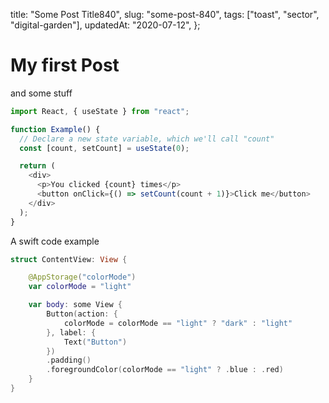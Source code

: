   title: "Some Post Title840",
  slug: "some-post-840",
  tags: ["toast", "sector", "digital-garden"],
  updatedAt: "2020-07-12",
};

# My first Post

and some stuff

```js {2,9-11} title=javascript-example.js
import React, { useState } from "react";

function Example() {
  // Declare a new state variable, which we'll call "count"
  const [count, setCount] = useState(0);

  return (
    <div>
      <p>You clicked {count} times</p>
      <button onClick={() => setCount(count + 1)}>Click me</button>
    </div>
  );
}
```

A swift code example

```swift {2} title=whatever.swift
struct ContentView: View {

    @AppStorage("colorMode")
    var colorMode = "light"

    var body: some View {
        Button(action: {
            colorMode = colorMode == "light" ? "dark" : "light"
        }, label: {
            Text("Button")
        })
        .padding()
        .foregroundColor(colorMode == "light" ? .blue : .red)
    }
}
```

